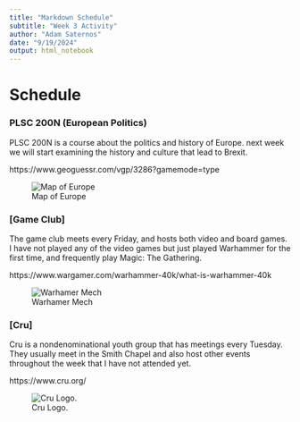 ---
title: "Markdown Schedule"
subtitle: "Week 3 Activity"
author: "Adam Saternos"
date: "9/19/2024"
output: html_notebook
---

# Schedule

### PLSC 200N (European Politics)

PLSC 200N is a course about the politics and history of Europe. next week we will start examining the history and culture that lead to Brexit.

https://www.geoguessr.com/vgp/3286?gamemode=type

![Map of Europe](https://ontheworldmap.com/europe/europe-map.jpg)

### [Game Club]

The game club meets every Friday, and hosts both video and board games. I have not played any of the video games but just played Warhammer for the first time, and frequently play Magic: The Gathering.

https://www.wargamer.com/warhammer-40k/what-is-warhammer-40k

![Warhamer Mech](https://cdnb.artstation.com/p/assets/images/images/008/853/039/large/dmitriy-mironov-01.jpg?1608820822)


### [Cru]
Cru is a nondenominational youth group that has meetings every Tuesday. They usually meet in the Smith Chapel and also host other events throughout the week that I have not attended yet.

https://www.cru.org/

![Cru Logo.](https://clipground.com/images/cru-logo-png-5.jpg)



